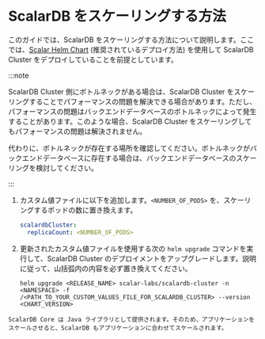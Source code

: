 # ScalarDB をスケーリングする方法


<TranslationBanner />

このガイドでは、ScalarDB をスケーリングする方法について説明します。ここでは、[Scalar Helm Chart](https://github.com/scalar-labs/helm-charts) (推奨されているデプロイ方法) を使用して ScalarDB Cluster をデプロイしていることを前提としています。

:::note

ScalarDB Cluster 側にボトルネックがある場合は、ScalarDB Cluster をスケーリングすることでパフォーマンスの問題を解決できる場合があります。ただし、パフォーマンスの問題はバックエンドデータベースのボトルネックによって発生することがあります。このような場合、ScalarDB Cluster をスケーリングしてもパフォーマンスの問題は解決されません。

代わりに、ボトルネックが存在する場所を確認してください。ボトルネックがバックエンドデータベースに存在する場合は、バックエンドデータベースのスケーリングを検討してください。

:::

<Tabs groupId="editions" queryString>
  <TabItem value="scalardb-cluster" label="ScalarDB Cluster (Enterprise edition)" default>

  1. カスタム値ファイルに以下を追加します。`<NUMBER_OF_PODS>` を、スケーリングするポッドの数に置き換えます。

     ```yaml
     scalardbCluster:
       replicaCount: <NUMBER_OF_PODS>
     ```

  1. 更新されたカスタム値ファイルを使用する次の `helm upgrade` コマンドを実行して、ScalarDB Cluster のデプロイメントをアップグレードします。説明に従って、山括弧内の内容を必ず置き換えてください。

     ```console
     helm upgrade <RELEASE_NAME> scalar-labs/scalardb-cluster -n <NAMESPACE> -f /<PATH_TO_YOUR_CUSTOM_VALUES_FILE_FOR_SCALARDB_CLUSTER> --version <CHART_VERSION>
     ```

  </TabItem>
  <TabItem value="scalardb-core" label="ScalarDB Core ライブラリ (Community edition)">

    ScalarDB Core は Java ライブラリとして提供されます。そのため、アプリケーションをスケールさせると、ScalarDB もアプリケーションに合わせてスケールされます。

  </TabItem>
</Tabs>
